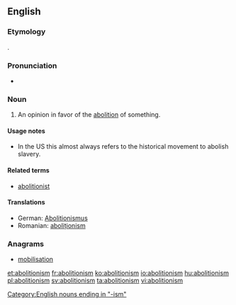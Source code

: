 ==English==
{{wikipedia}}

===Etymology===
{{suffix|abolition|ism}}.

===Pronunciation===
* {{a|US}} {{IPA|/ˌæb.ə.ˈlɪʃ.ən.ˌɪz.əm/}}

===Noun===
{{en-noun}}

# An opinion in favor of the [[abolition]] of something.

====Usage notes====
* In the US this almost always refers to the historical movement to abolish slavery.

====Related terms====
* [[abolitionist]]

====Translations====
* German: [[Abolitionismus]]
* Romanian: [[aboliționism]]

===Anagrams===
* [[mobilisation#English|mobilisation]]

[[Category:English nouns ending in "-ism"]]

[[et:abolitionism]]
[[fr:abolitionism]]
[[ko:abolitionism]]
[[io:abolitionism]]
[[hu:abolitionism]]
[[pl:abolitionism]]
[[sv:abolitionism]]
[[ta:abolitionism]]
[[vi:abolitionism]]